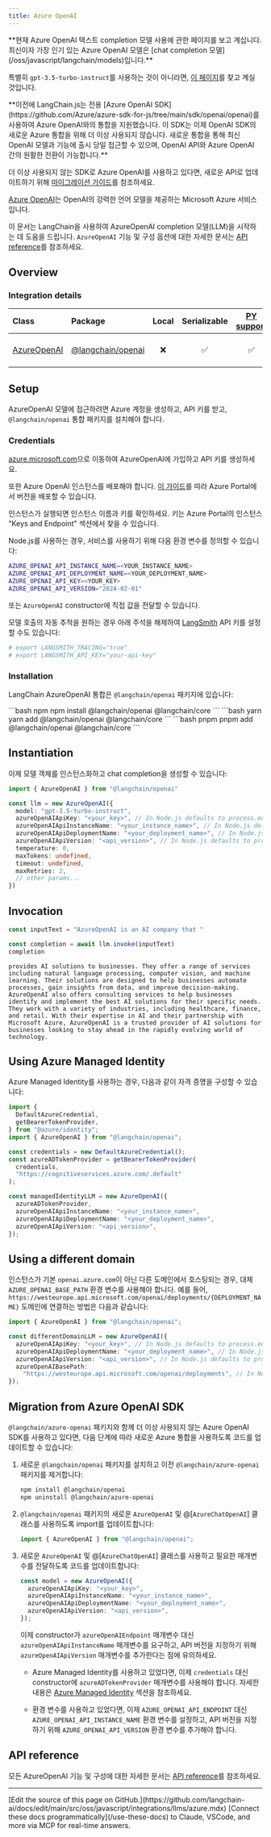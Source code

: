 ```yaml
---
title: Azure OpenAI
---
```


<Warning>
**현재 Azure OpenAI 텍스트 completion 모델 사용에 관한 페이지를 보고 계십니다. 최신이자 가장 인기 있는 Azure OpenAI 모델은 [chat completion 모델](/oss/javascript/langchain/models)입니다.**


특별히 `gpt-3.5-turbo-instruct`를 사용하는 것이 아니라면, [이 페이지](/oss/javascript/integrations/chat/azure/)를 찾고 계실 것입니다.
</Warning>

<Info>
**이전에 LangChain.js는 전용 [Azure OpenAI SDK](https://github.com/Azure/azure-sdk-for-js/tree/main/sdk/openai/openai)를 사용하여 Azure OpenAI와의 통합을 지원했습니다. 이 SDK는 이제 OpenAI SDK의 새로운 Azure 통합을 위해 더 이상 사용되지 않습니다. 새로운 통합을 통해 최신 OpenAI 모델과 기능에 출시 당일 접근할 수 있으며, OpenAI API와 Azure OpenAI 간의 원활한 전환이 가능합니다.**


더 이상 사용되지 않는 SDK로 Azure OpenAI를 사용하고 있다면, 새로운 API로 업데이트하기 위해 [마이그레이션 가이드](#migration-from-azure-openai-sdk)를 참조하세요.

</Info>


[Azure OpenAI](https://learn.microsoft.com/en-us/azure/ai-services/openai/)는 OpenAI의 강력한 언어 모델을 제공하는 Microsoft Azure 서비스입니다.

이 문서는 LangChain을 사용하여 AzureOpenAI completion 모델(LLM)을 시작하는 데 도움을 드립니다. `AzureOpenAI` 기능 및 구성 옵션에 대한 자세한 문서는 [API reference](https://api.js.langchain.com/classes/langchain_openai.AzureOpenAI.html)를 참조하세요.

## Overview

### Integration details

| Class | Package | Local | Serializable | [PY support](https://python.langchain.com/docs/integrations/llms/azure_openai) | Downloads | Version |
| :--- | :--- | :---: | :---: |  :---: | :---: | :---: |
| [AzureOpenAI](https://api.js.langchain.com/classes/langchain_openai.AzureOpenAI.html) | [@langchain/openai](https://api.js.langchain.com/modules/langchain_openai.html) | ❌ | ✅ | ✅ | ![NPM - Downloads](https://img.shields.io/npm/dm/@langchain/openai?style=flat-square&label=%20&) | ![NPM - Version](https://img.shields.io/npm/v/@langchain/openai?style=flat-square&label=%20&) |

## Setup

AzureOpenAI 모델에 접근하려면 Azure 계정을 생성하고, API 키를 받고, `@langchain/openai` 통합 패키지를 설치해야 합니다.

### Credentials

[azure.microsoft.com](https://azure.microsoft.com/)으로 이동하여 AzureOpenAI에 가입하고 API 키를 생성하세요.

또한 Azure OpenAI 인스턴스를 배포해야 합니다. [이 가이드](https://learn.microsoft.com/azure/ai-services/openai/how-to/create-resource?pivots=web-portal)를 따라 Azure Portal에서 버전을 배포할 수 있습니다.

인스턴스가 실행되면 인스턴스 이름과 키를 확인하세요. 키는 Azure Portal의 인스턴스 "Keys and Endpoint" 섹션에서 찾을 수 있습니다.

Node.js를 사용하는 경우, 서비스를 사용하기 위해 다음 환경 변수를 정의할 수 있습니다:

```bash
AZURE_OPENAI_API_INSTANCE_NAME=<YOUR_INSTANCE_NAME>
AZURE_OPENAI_API_DEPLOYMENT_NAME=<YOUR_DEPLOYMENT_NAME>
AZURE_OPENAI_API_KEY=<YOUR_KEY>
AZURE_OPENAI_API_VERSION="2024-02-01"
```

또는 `AzureOpenAI` constructor에 직접 값을 전달할 수 있습니다.

모델 호출의 자동 추적을 원하는 경우 아래 주석을 해제하여 [LangSmith](https://docs.smith.langchain.com/) API 키를 설정할 수도 있습니다:

```bash
# export LANGSMITH_TRACING="true"
# export LANGSMITH_API_KEY="your-api-key"
```

### Installation

LangChain AzureOpenAI 통합은 `@langchain/openai` 패키지에 있습니다:

<CodeGroup>
```bash npm
npm install @langchain/openai @langchain/core
```
```bash yarn
yarn add @langchain/openai @langchain/core
```
```bash pnpm
pnpm add @langchain/openai @langchain/core
```
</CodeGroup>

## Instantiation

이제 모델 객체를 인스턴스화하고 chat completion을 생성할 수 있습니다:

```typescript
import { AzureOpenAI } from "@langchain/openai"

const llm = new AzureOpenAI({
  model: "gpt-3.5-turbo-instruct",
  azureOpenAIApiKey: "<your_key>", // In Node.js defaults to process.env.AZURE_OPENAI_API_KEY
  azureOpenAIApiInstanceName: "<your_instance_name>", // In Node.js defaults to process.env.AZURE_OPENAI_API_INSTANCE_NAME
  azureOpenAIApiDeploymentName: "<your_deployment_name>", // In Node.js defaults to process.env.AZURE_OPENAI_API_DEPLOYMENT_NAME
  azureOpenAIApiVersion: "<api_version>", // In Node.js defaults to process.env.AZURE_OPENAI_API_VERSION
  temperature: 0,
  maxTokens: undefined,
  timeout: undefined,
  maxRetries: 2,
  // other params...
})
```

## Invocation

```typescript
const inputText = "AzureOpenAI is an AI company that "

const completion = await llm.invoke(inputText)
completion
```

```output
provides AI solutions to businesses. They offer a range of services including natural language processing, computer vision, and machine learning. Their solutions are designed to help businesses automate processes, gain insights from data, and improve decision-making. AzureOpenAI also offers consulting services to help businesses identify and implement the best AI solutions for their specific needs. They work with a variety of industries, including healthcare, finance, and retail. With their expertise in AI and their partnership with Microsoft Azure, AzureOpenAI is a trusted provider of AI solutions for businesses looking to stay ahead in the rapidly evolving world of technology.
```

## Using Azure Managed Identity

Azure Managed Identity를 사용하는 경우, 다음과 같이 자격 증명을 구성할 수 있습니다:

```typescript
import {
  DefaultAzureCredential,
  getBearerTokenProvider,
} from "@azure/identity";
import { AzureOpenAI } from "@langchain/openai";

const credentials = new DefaultAzureCredential();
const azureADTokenProvider = getBearerTokenProvider(
  credentials,
  "https://cognitiveservices.azure.com/.default"
);

const managedIdentityLLM = new AzureOpenAI({
  azureADTokenProvider,
  azureOpenAIApiInstanceName: "<your_instance_name>",
  azureOpenAIApiDeploymentName: "<your_deployment_name>",
  azureOpenAIApiVersion: "<api_version>",
});

```

## Using a different domain

인스턴스가 기본 `openai.azure.com`이 아닌 다른 도메인에서 호스팅되는 경우, 대체 `AZURE_OPENAI_BASE_PATH` 환경 변수를 사용해야 합니다.
예를 들어, `https://westeurope.api.microsoft.com/openai/deployments/{DEPLOYMENT_NAME}` 도메인에 연결하는 방법은 다음과 같습니다:

```typescript
import { AzureOpenAI } from "@langchain/openai";

const differentDomainLLM = new AzureOpenAI({
  azureOpenAIApiKey: "<your_key>", // In Node.js defaults to process.env.AZURE_OPENAI_API_KEY
  azureOpenAIApiDeploymentName: "<your_deployment_name>", // In Node.js defaults to process.env.AZURE_OPENAI_API_DEPLOYMENT_NAME
  azureOpenAIApiVersion: "<api_version>", // In Node.js defaults to process.env.AZURE_OPENAI_API_VERSION
  azureOpenAIBasePath:
    "https://westeurope.api.microsoft.com/openai/deployments", // In Node.js defaults to process.env.AZURE_OPENAI_BASE_PATH
});

```

## Migration from Azure OpenAI SDK

`@langchain/azure-openai` 패키지와 함께 더 이상 사용되지 않는 Azure OpenAI SDK를 사용하고 있다면, 다음 단계에 따라 새로운 Azure 통합을 사용하도록 코드를 업데이트할 수 있습니다:

1. 새로운 `@langchain/openai` 패키지를 설치하고 이전 `@langchain/azure-openai` 패키지를 제거합니다:

   ```bash
   npm install @langchain/openai
   npm uninstall @langchain/azure-openai
   ```

2. `@langchain/openai` 패키지의 새로운 `AzureOpenAI` 및 @[`AzureChatOpenAI`] 클래스를 사용하도록 import를 업데이트합니다:

   ```typescript
   import { AzureOpenAI } from "@langchain/openai";
   ```

3. 새로운 `AzureOpenAI` 및 @[`AzureChatOpenAI`] 클래스를 사용하고 필요한 매개변수를 전달하도록 코드를 업데이트합니다:

   ```typescript
   const model = new AzureOpenAI({
     azureOpenAIApiKey: "<your_key>",
     azureOpenAIApiInstanceName: "<your_instance_name>",
     azureOpenAIApiDeploymentName: "<your_deployment_name>",
     azureOpenAIApiVersion: "<api_version>",
   });
   ```

   이제 constructor가 `azureOpenAIEndpoint` 매개변수 대신 `azureOpenAIApiInstanceName` 매개변수를 요구하고, API 버전을 지정하기 위해 `azureOpenAIApiVersion` 매개변수를 추가한다는 점에 유의하세요.

   - Azure Managed Identity를 사용하고 있었다면, 이제 `credentials` 대신 constructor에 `azureADTokenProvider` 매개변수를 사용해야 합니다. 자세한 내용은 [Azure Managed Identity](#using-azure-managed-identity) 섹션을 참조하세요.

   - 환경 변수를 사용하고 있었다면, 이제 `AZURE_OPENAI_API_ENDPOINT` 대신 `AZURE_OPENAI_API_INSTANCE_NAME` 환경 변수를 설정하고, API 버전을 지정하기 위해 `AZURE_OPENAI_API_VERSION` 환경 변수를 추가해야 합니다.

## API reference

모든 AzureOpenAI 기능 및 구성에 대한 자세한 문서는 [API reference](https://api.js.langchain.com/classes/langchain_openai.AzureOpenAI.html)를 참조하세요.

---

<Callout icon="pen-to-square" iconType="regular">
    [Edit the source of this page on GitHub.](https://github.com/langchain-ai/docs/edit/main/src/oss/javascript/integrations/llms/azure.mdx)
</Callout>
<Tip icon="terminal" iconType="regular">
    [Connect these docs programmatically](/use-these-docs) to Claude, VSCode, and more via MCP for    real-time answers.
</Tip>
